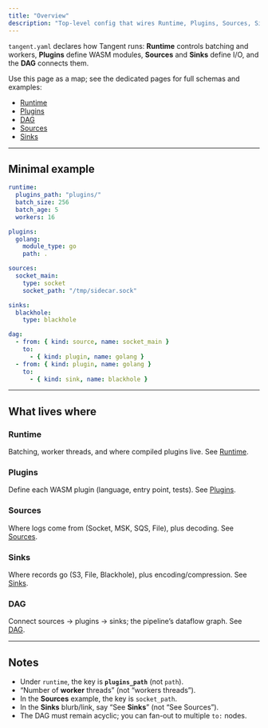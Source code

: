 ```yaml
---
title: "Overview"
description: "Top-level config that wires Runtime, Plugins, Sources, Sinks, and the DAG."
---
```


`tangent.yaml` declares how Tangent runs: **Runtime** controls batching and workers, **Plugins** define WASM modules, **Sources** and **Sinks** define I/O, and the **DAG** connects them.

Use this page as a map; see the dedicated pages for full schemas and examples:
- [Runtime](/tangent-yaml/runtime)
- [Plugins](/tangent-yaml/plugins)
- [DAG](/tangent-yaml/dag)
- [Sources](/sources/overview)
- [Sinks](/sinks/overview)

---

## Minimal example

```yaml tangent.yaml icon=settings
runtime:
  plugins_path: "plugins/"
  batch_size: 256
  batch_age: 5
  workers: 16

plugins:
  golang:
    module_type: go
    path: .

sources:
  socket_main:
    type: socket
    socket_path: "/tmp/sidecar.sock"

sinks:
  blackhole:
    type: blackhole

dag:
  - from: { kind: source, name: socket_main }
    to:
      - { kind: plugin, name: golang }
  - from: { kind: plugin, name: golang }
    to:
      - { kind: sink, name: blackhole }
````

---

## What lives where

### Runtime

Batching, worker threads, and where compiled plugins live.
See [Runtime](/tangent-yaml/runtime).

### Plugins

Define each WASM plugin (language, entry point, tests).
See [Plugins](/tangent-yaml/plugins).

### Sources

Where logs come from (Socket, MSK, SQS, File), plus decoding.
See [Sources](/sources/overview).

### Sinks

Where records go (S3, File, Blackhole), plus encoding/compression.
See [Sinks](/sinks/overview).

### DAG

Connect sources → plugins → sinks; the pipeline’s dataflow graph.
See [DAG](/tangent-yaml/dag).

---

## Notes

* Under `runtime`, the key is **`plugins_path`** (not `path`).
* “Number of **worker** threads” (not “workers threads”).
* In the **Sources** example, the key is `socket_path`.
* In the **Sinks** blurb/link, say “See **Sinks**” (not “See Sources”).
* The DAG must remain acyclic; you can fan-out to multiple `to:` nodes.

